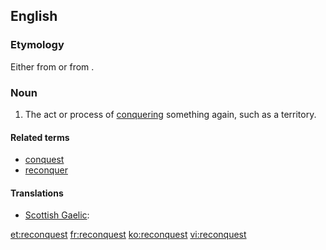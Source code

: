 ==English==

===Etymology===
Either from {{etyl|frm}} {{term|reconqueste|lang=frm}} or from {{prefix|re|conquest}}.

===Noun===
{{en-noun}}

# The act or process of [[conquering]] something again, such as a territory.
#: {{usex|the '''reconquest''' of Spain|lang=en}}

====Related terms====
* [[conquest]]
* [[reconquer]]

====Translations====
{{trans-top|act or process of conquering again}}
* [[Scottish Gaelic]]: {{t-|gd|ath-cheannsachadh|m}}
{{trans-mid}}
{{trans-bottom}}

[[et:reconquest]]
[[fr:reconquest]]
[[ko:reconquest]]
[[vi:reconquest]]